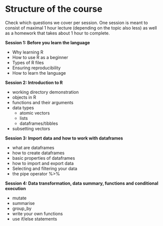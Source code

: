 # Structure of the course {#structure}

Check which questions we cover per session. One session is meant to consist of maximal 1 hour lecture (depending on the topic also less) as well as a homework that takes about 1 hour to complete.

**Session 1: Before you learn the language** 

- Why learning R
- How to use R as a beginner
- Types of R files
- Ensuring reproducibility
- How to learn the language

 


**Session 2: Introduction to R**  

- working directory demonstration
- objects in R
- functions and their arguments
- data types
  - atomic vectors 
  - lists 
  - dataframes/tibbles 
- subsetting vectors


**Session 3: Import data and how to work with dataframes**  

- what are dataframes 
- how to create dataframes 
- basic properties of dataframes 
- how to import and export data 
- Selecting and filtering your data 
- the pipe operator %>%


**Session 4: Data transformation, data summary, functions and conditional execution**   

- mutate 
- summarise 
- group_by 
- write your own functions 
- use if/else statements
